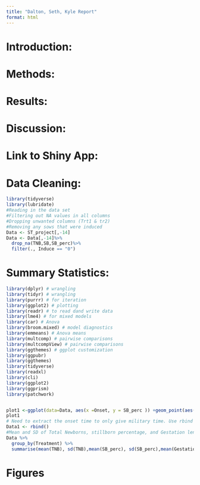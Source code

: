 ```yaml
---
title: "Dalton, Seth, Kyle Report"
format: html
---
```


# Introduction: 

# Methods: 

# Results: 

# Discussion: 

# Link to Shiny App:

# Data Cleaning: 

```r
library(tidyverse)
library(lubridate)
#Reading in the data set 
#Filtering out NA values in all columns
#Dropping unwanted columns (Trt1 & tr2)
#Removing any sows that were induced
Data <- ST_project[,-14]
Data <- Data[,-14]%>%
  drop_na(TNB,SB,SB_perc)%>%
  filter(., Induce == "0")
```

# Summary Statistics: 
``` r
library(dplyr) # wrangling
library(tidyr) # wrangling
library(purrr) # for iteration
library(ggplot2) # plotting
library(readr) # to read dand write data
library(lme4) # for mixed models
library(car) # Anova
library(broom.mixed) # model diagnostics
library(emmeans) # Anova means
library(multcomp) # pairwise comparisons
library(multcompView) # pairwise comparisons
library(ggthemes) # ggplot customization
library(ggpubr)
library(ggthemes)
library(tidyverse)
library(readxl)
library(cli)
library(ggplot2)
library(ggprism)
library(patchwork)


plot1 <-ggplot(data=Data, aes(x =Onset, y = SB_perc )) +geom_point(aes(color = GestationLength)) + facet_wrap('Treatment')
plot1
# Need to extract the onset time to only give military time. Use rbind to create new column
Data1 <- rbind()
#Mean and SD of Total Newborns, stillborn percentage, and Gestation length by Treatment
Data %>%
  group_by(Treatment) %>%
  summarise(mean(TNB), sd(TNB),mean(SB_perc), sd(SB_perc),mean(GestationLength), sd(GestationLength))

```
# Figures
